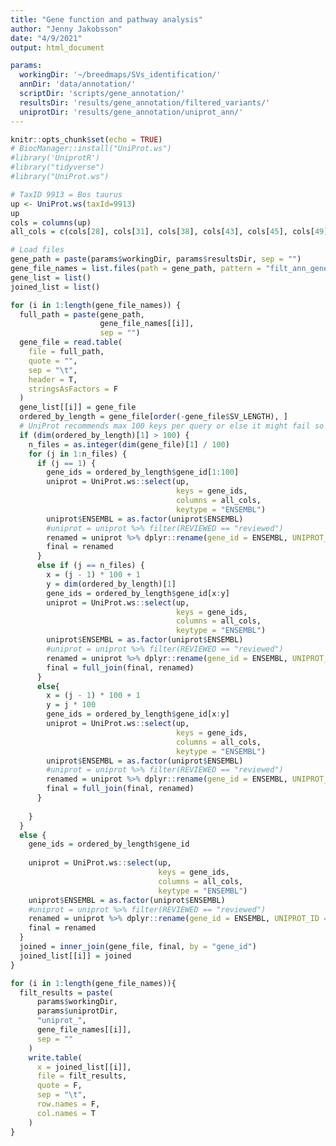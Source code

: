 ```yaml
---
title: "Gene function and pathway analysis"
author: "Jenny Jakobsson"
date: "4/9/2021"
output: html_document

params:
  workingDir: '~/breedmaps/SVs_identification/'
  annDir: 'data/annotation/'
  scriptDir: 'scripts/gene_annotation/'
  resultsDir: 'results/gene_annotation/filtered_variants/'
  uniprotDir: 'results/gene_annotation/uniprot_ann/'
---
```


```r
knitr::opts_chunk$set(echo = TRUE)
# BiocManager::install("UniProt.ws")
#library('UniprotR')
#library("tidyverse")
#library("UniProt.ws")

```


```r
# TaxID 9913 = Bos taurus
up <- UniProt.ws(taxId=9913)
up
cols = columns(up)
all_cols = c(cols[28], cols[31], cols[38], cols[43], cols[45], cols[49], cols[56], cols[63], cols[66], cols[69], cols[72], cols[86], cols[88], cols[102], cols[104:105], cols[117])

```

```r
# Load files
gene_path = paste(params$workingDir, params$resultsDir, sep = "")
gene_file_names = list.files(path = gene_path, pattern = "filt_ann_gene*")
gene_list = list()
joined_list = list()

for (i in 1:length(gene_file_names)) {
  full_path = paste(gene_path,
                    gene_file_names[[i]],
                    sep = "")
  gene_file = read.table(
    file = full_path,
    quote = "",
    sep = "\t",
    header = T,
    stringsAsFactors = F
  )
  gene_list[[i]] = gene_file
  ordered_by_length = gene_file[order(-gene_file$SV_LENGTH), ]
  # UniProt recommends max 100 keys per query or else it might fail so for files with more than 100 variants I chose the 100 longest SVs
  if (dim(ordered_by_length)[1] > 100) {
    n_files = as.integer(dim(gene_file)[1] / 100)
    for (j in 1:n_files) {
      if (j == 1) {
        gene_ids = ordered_by_length$gene_id[1:100]
        uniprot = UniProt.ws::select(up,
                                     keys = gene_ids,
                                     columns = all_cols,
                                     keytype = "ENSEMBL")
        uniprot$ENSEMBL = as.factor(uniprot$ENSEMBL)
        #uniprot = uniprot %>% filter(REVIEWED == "reviewed")
        renamed = uniprot %>% dplyr::rename(gene_id = ENSEMBL, UNIPROT_ID = ID)
        final = renamed
      }
      else if (j == n_files) {
        x = (j - 1) * 100 + 1
        y = dim(ordered_by_length)[1]
        gene_ids = ordered_by_length$gene_id[x:y]
        uniprot = UniProt.ws::select(up,
                                     keys = gene_ids,
                                     columns = all_cols,
                                     keytype = "ENSEMBL")
        uniprot$ENSEMBL = as.factor(uniprot$ENSEMBL)
        #uniprot = uniprot %>% filter(REVIEWED == "reviewed")
        renamed = uniprot %>% dplyr::rename(gene_id = ENSEMBL, UNIPROT_ID = ID)
        final = full_join(final, renamed)
      }
      else{
        x = (j - 1) * 100 + 1
        y = j * 100
        gene_ids = ordered_by_length$gene_id[x:y]
        uniprot = UniProt.ws::select(up,
                                     keys = gene_ids,
                                     columns = all_cols,
                                     keytype = "ENSEMBL")
        uniprot$ENSEMBL = as.factor(uniprot$ENSEMBL)
        #uniprot = uniprot %>% filter(REVIEWED == "reviewed")
        renamed = uniprot %>% dplyr::rename(gene_id = ENSEMBL, UNIPROT_ID = ID)
        final = full_join(final, renamed)
      }
      
    }
  }
  else {
    gene_ids = ordered_by_length$gene_id
    
    uniprot = UniProt.ws::select(up,
                                 keys = gene_ids,
                                 columns = all_cols,
                                 keytype = "ENSEMBL")
    uniprot$ENSEMBL = as.factor(uniprot$ENSEMBL)
    #uniprot = uniprot %>% filter(REVIEWED == "reviewed")
    renamed = uniprot %>% dplyr::rename(gene_id = ENSEMBL, UNIPROT_ID = ID)
    final = renamed
  }
  joined = inner_join(gene_file, final, by = "gene_id")
  joined_list[[i]] = joined
}

```



```r
for (i in 1:length(gene_file_names)){
  filt_results = paste(
      params$workingDir,
      params$uniprotDir,
      "uniprot_",
      gene_file_names[[i]],
      sep = ""
    )
    write.table(
      x = joined_list[[i]],
      file = filt_results,
      quote = F,
      sep = "\t",
      row.names = F,
      col.names = T
    )
}

```



